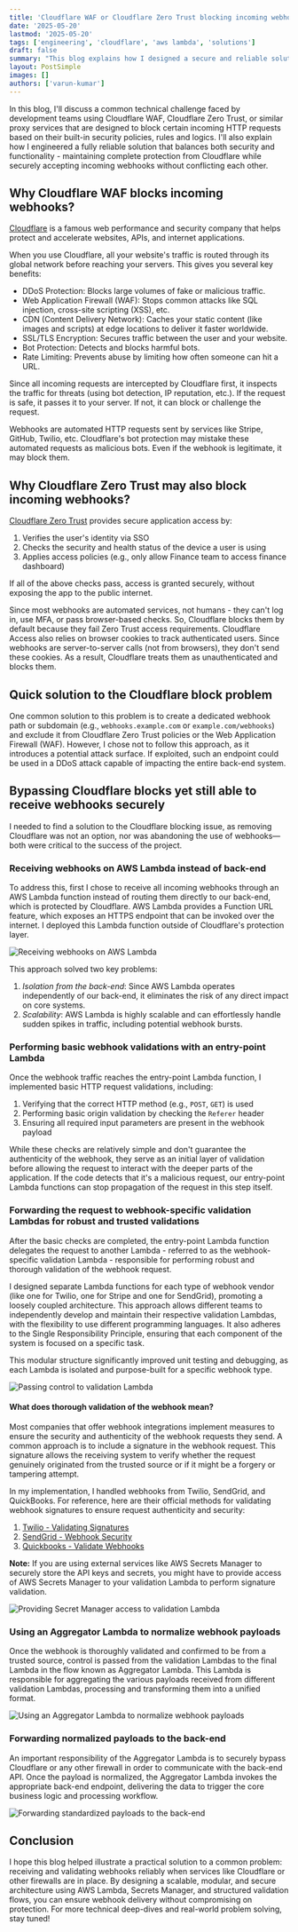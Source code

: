 ```yaml
---
title: 'Cloudflare WAF or Cloudflare Zero Trust blocking incoming webhooks? Securely receive and validate webhooks using AWS Lambda and relay it to your back-end'
date: '2025-05-20'
lastmod: '2025-05-20'
tags: ['engineering', 'cloudflare', 'aws lambda', 'solutions']
draft: false
summary: "This blog explains how I designed a secure and reliable solution to allow incoming webhooks to bypass Cloudflare's firewall while ensuring they are fully validated before reaching the back end."
layout: PostSimple
images: []
authors: ['varun-kumar']
---
```


In this blog, I'll discuss a common technical challenge faced by development teams using Cloudflare WAF, Cloudflare Zero Trust, or similar proxy services that are designed to block certain incoming HTTP requests based on their built-in security policies, rules and logics. I'll also explain how I engineered a fully reliable solution that balances both security and functionality - maintaining complete protection from Cloudflare while securely accepting incoming webhooks without conflicting each other.


## Why Cloudflare WAF blocks incoming webhooks?

[Cloudflare](https://www.cloudflare.com) is a famous web performance and security company that helps protect and accelerate websites, APIs, and internet applications.

When you use Cloudflare, all your website's traffic is routed through its global network before reaching your servers. This gives you several key benefits:

* DDoS Protection: Blocks large volumes of fake or malicious traffic.
* Web Application Firewall (WAF): Stops common attacks like SQL injection, cross-site scripting (XSS), etc.
* CDN (Content Delivery Network): Caches your static content (like images and scripts) at edge locations to deliver it faster worldwide.
* SSL/TLS Encryption: Secures traffic between the user and your website.
* Bot Protection: Detects and blocks harmful bots.
* Rate Limiting: Prevents abuse by limiting how often someone can hit a URL.

Since all incoming requests are intercepted by Cloudflare first, it inspects the traffic for threats (using bot detection, IP reputation, etc.). If the request is safe, it passes it to your server. If not, it can block or challenge the request.

Webhooks are automated HTTP requests sent by services like Stripe, GitHub, Twilio, etc. Cloudflare's bot protection may mistake these automated requests as malicious bots. Even if the webhook is legitimate, it may block them.


## Why Cloudflare Zero Trust may also block incoming webhooks?

[Cloudflare Zero Trust](https://www.cloudflare.com/en-in/lp/dg/brand/zero-trust) provides secure application access by:
1. Verifies the user's identity via SSO
2. Checks the security and health status of the device a user is using
3. Applies access policies (e.g., only allow Finance team to access finance dashboard)

If all of the above checks pass, access is granted securely, without exposing the app to the public internet.

Since most webhooks are automated services, not humans - they can't log in, use MFA, or pass browser-based checks. So, Cloudflare blocks them by default because they fail Zero Trust access requirements. Cloudflare Access also relies on browser cookies to track authenticated users. Since webhooks are server-to-server calls (not from browsers), they don't send these cookies. As a result, Cloudflare treats them as unauthenticated and blocks them.


## Quick solution to the Cloudflare block problem

One common solution to this problem is to create a dedicated webhook path or subdomain (e.g., `webhooks.example.com` or `example.com/webhooks`) and exclude it from Cloudflare Zero Trust policies or the Web Application Firewall (WAF). However, I chose not to follow this approach, as it introduces a potential attack surface. If exploited, such an endpoint could be used in a DDoS attack capable of impacting the entire back-end system.


## Bypassing Cloudflare blocks yet still able to receive webhooks securely

I needed to find a solution to the Cloudflare blocking issue, as removing Cloudflare was not an option, nor was abandoning the use of webhooks—both were critical to the success of the project.

### Receiving webhooks on AWS Lambda instead of back-end

To address this, first I chose to receive all incoming webhooks through an AWS Lambda function instead of routing them directly to our back-end, which is protected by Cloudflare. AWS Lambda provides a Function URL feature, which exposes an HTTPS endpoint that can be invoked over the internet. I deployed this Lambda function outside of Cloudflare's protection layer.

![Receiving webhooks on AWS Lambda](/static/images/blogs/cloud/cloudflare/cloudflare-blocking-incoming-webhooks-securely-receive-and-validate-webhooks-using-aws-lambda-and-relay-it-to-your-back-end/receiving-webhooks-on-aws-lambda.jpeg)

This approach solved two key problems:
1. *Isolation from the back-end*: Since AWS Lambda operates independently of our back-end, it eliminates the risk of any direct impact on core systems.
2. *Scalability*: AWS Lambda is highly scalable and can effortlessly handle sudden spikes in traffic, including potential webhook bursts.

### Performing basic webhook validations with an entry-point Lambda

Once the webhook traffic reaches the entry-point Lambda function, I implemented basic HTTP request validations, including:
1. Verifying that the correct HTTP method (e.g., `POST`, `GET`) is used
2. Performing basic origin validation by checking the `Referer` header
2. Ensuring all required input parameters are present in the webhook payload

While these checks are relatively simple and don't guarantee the authenticity of the webhook, they serve as an initial layer of validation before allowing the request to interact with the deeper parts of the application. If the code detects that it's a malicious request, our entry-point Lambda functions can stop propagation of the request in this step itself.

### Forwarding the request to webhook-specific validation Lambdas for robust and trusted validations

After the basic checks are completed, the entry-point Lambda function delegates the request to another Lambda - referred to as the webhook-specific validation Lambda - responsible for performing robust and thorough validation of the webhook request.

I designed separate Lambda functions for each type of webhook vendor (like one for Twilio, one for Stripe and one for SendGrid), promoting a loosely coupled architecture. This approach allows different teams to independently develop and maintain their respective validation Lambdas, with the flexibility to use different programming languages. It also adheres to the Single Responsibility Principle, ensuring that each component of the system is focused on a specific task.

This modular structure significantly improved unit testing and debugging, as each Lambda is isolated and purpose-built for a specific webhook type.

![Passing control to validation Lambda](/static/images/blogs/cloud/cloudflare/cloudflare-blocking-incoming-webhooks-securely-receive-and-validate-webhooks-using-aws-lambda-and-relay-it-to-your-back-end/passing-control-to-validation-lambda.jpeg)

#### What does thorough validation of the webhook mean?

Most companies that offer webhook integrations implement measures to ensure the security and authenticity of the webhook requests they send. A common approach is to include a signature in the webhook request. This signature allows the receiving system to verify whether the request genuinely originated from the trusted source or if it might be a forgery or tampering attempt.

In my implementation, I handled webhooks from Twilio, SendGrid, and QuickBooks. For reference, here are their official methods for validating webhook signatures to ensure request authenticity and security:

1. [Twilio - Validating Signatures](https://www.twilio.com/docs/usage/webhooks/webhooks-security#validating-signatures-from-twilio)
2. [SendGrid - Webhook Security](https://sendgrid.com/en-us/blog/protect-your-data-with-twilio-sendgrids-event-webhook-security)
3. [Quickbooks - Validate Webhooks](https://developer.intuit.com/app/developer/qbo/docs/develop/webhooks#validate-notifications)

**Note:**
If you are using external services like AWS Secrets Manager to securely store the API keys and secrets, you might have to provide access of AWS Secrets Manager to your validation Lambda to perform signature validation.

![Providing Secret Manager access to validation Lambda](/static/images/blogs/cloud/cloudflare/cloudflare-blocking-incoming-webhooks-securely-receive-and-validate-webhooks-using-aws-lambda-and-relay-it-to-your-back-end/secret-manager-access-for-validation-lambda.jpeg)


### Using an Aggregator Lambda to normalize webhook payloads

Once the webhook is thoroughly validated and confirmed to be from a trusted source, control is passed from the validation Lambdas to the final Lambda in the flow known as Aggregator Lambda. This Lambda is responsible for aggregating the various payloads received from different validation Lambdas, processing and transforming them into a unified format.

![Using an Aggregator Lambda to normalize webhook payloads](/static/images/blogs/cloud/cloudflare/cloudflare-blocking-incoming-webhooks-securely-receive-and-validate-webhooks-using-aws-lambda-and-relay-it-to-your-back-end/using-an-aggregator-lambda-to-normalize-webhook-payloads.jpeg)


### Forwarding normalized payloads to the back-end

An important responsibility of the Aggregator Lambda is to securely bypass Cloudflare or any other firewall in order to communicate with the back-end API. Once the payload is normalized, the Aggregator Lambda invokes the appropriate back-end endpoint, delivering the data to trigger the core business logic and processing workflow.

![Forwarding standardized payloads to the back-end](/static/images/blogs/cloud/cloudflare/cloudflare-blocking-incoming-webhooks-securely-receive-and-validate-webhooks-using-aws-lambda-and-relay-it-to-your-back-end/forwarding-standardized-payloads-to-the-back-end.jpeg)


## Conclusion

I hope this blog helped illustrate a practical solution to a common problem: receiving and validating webhooks reliably when services like Cloudflare or other firewalls are in place. By designing a scalable, modular, and secure architecture using AWS Lambda, Secrets Manager, and structured validation flows, you can ensure webhook delivery without compromising on protection. For more technical deep-dives and real-world problem solving, stay tuned!